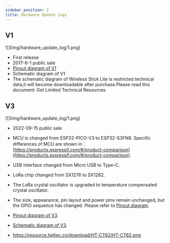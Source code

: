 ```yaml
---
sidebar_position: 2
title: Hardware Update Logs
---
```


## V1

<div style={{ textAlign: 'center' }}>
  ![](img/hardware_update_log/1.png)
</div>


- First release
- 2017-6-1 public sale
- [Pinout diagram of V1](http://resource.heltec.cn/download/Wireless_Stick_Lite/Wireless_Stick_Lite.pdf)
- Schematic diagram of V1
- The schematic diagram of Wireless Stick Lite is restricted technical data,it will become downloadable after purchase.Please read this document: Get Limited Technical Resources.

## V3

<div style={{ textAlign: 'center' }}>
  ![](img/hardware_update_log/1.png)
</div>

- 2022-09-15  public sale
- MCU is changed from ESP32-PICO-V3 to ESP32-S3FN8. Specific differences of MCU are shown in：[https://products.espressif.com/#/product-comparison](https://products.espressif.com/#/product-comparison).
- USB interface changed from Micro USB to Type-C.
- LoRa chip changed from SX1276 to SX1262.
- The LoRa crystal oscillator is upgraded to temperature compensated crystal oscillator.
- The size, appearance, pin layout and power pins remain unchanged, but the GPIO sequence has changed. Please refer to [Pinout diagram](https://resource.heltec.cn/download/Wireless_Stick_Lite_V3/HTIT-WSL_V3.png).
- [Pinout diagram of V3](https://resource.heltec.cn/download/Wireless_Stick_Lite_V3/HTIT-WSL_V3.png).
- [Schematic diagram of V3](https://resource.heltec.cn/download/Wireless_Stick_Lite_V3/HTIT-WSL_V3_Schematic_Diagram.pdf).

- https://resource.heltec.cn/download/HT-CT62/HT-CT62.png

